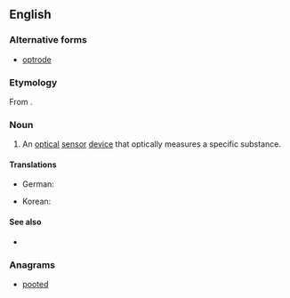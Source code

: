 ==English==

===Alternative forms===
* [[optrode]]

===Etymology===
From {{suffix|opto-|ode}}.

===Noun===
{{en-noun}}

# {{context|chemistry}} An [[optical]] [[sensor]] [[device]] that optically measures a specific substance.

====Translations====
{{trans-top|optical sensor device}}
* German: {{t-|de|Optode|f}}
{{trans-mid}}
* Korean: {{t-|ko|광센서|tr=gwangsenseo|sc=Hang}}
{{trans-bottom}}

====See also====
* {{pedialite}}

===Anagrams===
* [[pooted#English|pooted]]